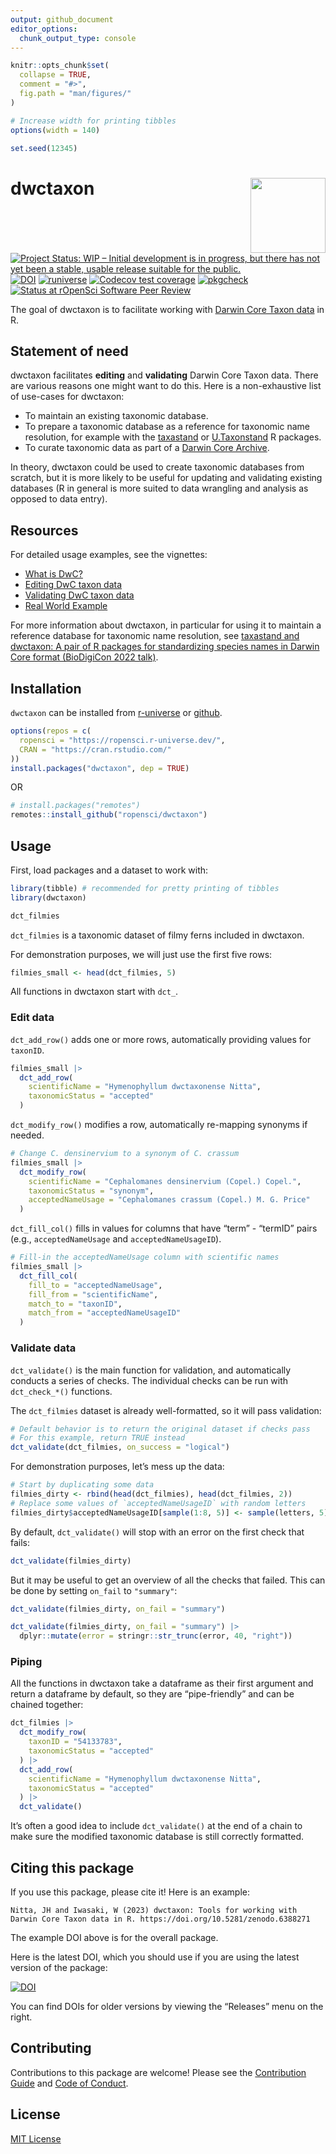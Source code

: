 ```yaml
---
output: github_document
editor_options: 
  chunk_output_type: console
---
```


<!-- README.md is generated from README.Rmd. Please edit that file -->

```r
knitr::opts_chunk$set(
  collapse = TRUE,
  comment = "#>",
  fig.path = "man/figures/"
)

# Increase width for printing tibbles
options(width = 140)

set.seed(12345)
```

# dwctaxon <img src="man/figures/logo.png" align="right" alt="" width="120" />

<!-- badges: start -->
[![Project Status: WIP – Initial development is in progress, but there has not yet been a stable, usable release suitable for the public.](https://www.repostatus.org/badges/latest/wip.svg)](https://www.repostatus.org/#wip)
[![DOI](https://zenodo.org/badge/434126221.svg)](https://zenodo.org/badge/latestdoi/434126221)
[![runiverse](https://ropensci.r-universe.dev/badges/dwctaxon)](https://ropensci.r-universe.dev/ui#package:dwctaxon)
[![Codecov test coverage](https://codecov.io/gh/ropensci/dwctaxon/branch/main/graph/badge.svg)](https://app.codecov.io/gh/ropensci/dwctaxon?branch=main)
[![pkgcheck](https://github.com/ropensci/dwctaxon/workflows/pkgcheck/badge.svg)](https://github.com/ropensci/dwctaxon/actions?query=workflow%3Apkgcheck)
[![Status at rOpenSci Software Peer Review](https://badges.ropensci.org/574_status.svg)](https://github.com/ropensci/software-review/issues/574)
<!-- badges: end -->

The goal of dwctaxon is to facilitate working with [Darwin Core Taxon data](https://dwc.tdwg.org/terms/#taxon) in R.

## Statement of need

dwctaxon facilitates **editing** and **validating** Darwin Core Taxon data. There are various reasons one might want to do this. Here is a non-exhaustive list of use-cases for dwctaxon:

- To maintain an existing taxonomic database.
- To prepare a taxonomic database as a reference for taxonomic name resolution, for example with the [taxastand](https://github.com/joelnitta/taxastand) or [U.Taxonstand](https://doi.org/10.1016/j.pld.2022.09.001) R packages.
- To curate taxonomic data as part of a [Darwin Core Archive](https://en.wikipedia.org/wiki/Darwin_Core_Archive).

In theory, dwctaxon could be used to create taxonomic databases from scratch, but it is more likely to be useful for updating and validating existing databases (R in general is more suited to data wrangling and analysis as opposed to data entry).

## Resources

For detailed usage examples, see the vignettes:

- [What is DwC?](https://docs.ropensci.org/dwctaxon/articles/what-is-dwc.html)
- [Editing DwC taxon data](https://docs.ropensci.org/dwctaxon/articles/editing.html)
- [Validating DwC taxon data](https://docs.ropensci.org/dwctaxon/articles/validation.html)
- [Real World Example](https://docs.ropensci.org/dwctaxon/articles/real-data.html)

For more information about dwctaxon, in particular for using it to maintain a reference database for taxonomic name resolution, see [taxastand and dwctaxon: A pair of R packages for standardizing species names in Darwin Core format (BioDigiCon 2022 talk)](https://www.joelnitta.com/talks/2022-09-27_biodigi.html).

## Installation

`dwctaxon` can be installed from [r-universe](https://ropensci.r-universe.dev/dwctaxon) or [github](https://github.com/ropensci/dwctaxon).

``` r
options(repos = c(
  ropensci = "https://ropensci.r-universe.dev/", 
  CRAN = "https://cran.rstudio.com/"
))
install.packages("dwctaxon", dep = TRUE)
```

OR

``` r
# install.packages("remotes")
remotes::install_github("ropensci/dwctaxon")
```

## Usage

First, load packages and a dataset to work with:

```r
library(tibble) # recommended for pretty printing of tibbles
library(dwctaxon)

dct_filmies
```

`dct_filmies` is a taxonomic dataset of filmy ferns included in dwctaxon.

For demonstration purposes, we will just use the first five rows:

```r
filmies_small <- head(dct_filmies, 5)
```

All functions in dwctaxon start with `dct_`.

### Edit data

`dct_add_row()` adds one or more rows, automatically providing values for `taxonID`.

```r
filmies_small |>
  dct_add_row(
    scientificName = "Hymenophyllum dwctaxonense Nitta",
    taxonomicStatus = "accepted"
  )
```

`dct_modify_row()` modifies a row, automatically re-mapping synonyms if needed.

```r
# Change C. densinervium to a synonym of C. crassum
filmies_small |>
  dct_modify_row(
    scientificName = "Cephalomanes densinervium (Copel.) Copel.",
    taxonomicStatus = "synonym",
    acceptedNameUsage = "Cephalomanes crassum (Copel.) M. G. Price"
  )
```

`dct_fill_col()` fills in values for columns that have "term" - "termID" pairs (e.g., `acceptedNameUsage` and `acceptedNameUsageID`).

```r
# Fill-in the acceptedNameUsage column with scientific names
filmies_small |>
  dct_fill_col(
    fill_to = "acceptedNameUsage",
    fill_from = "scientificName",
    match_to = "taxonID",
    match_from = "acceptedNameUsageID"
  )
```

### Validate data

`dct_validate()` is the main function for validation, and automatically conducts a series of checks. The individual checks can be run with `dct_check_*()` functions.

The `dct_filmies` dataset is already well-formatted, so it will pass validation:

```r
# Default behavior is to return the original dataset if checks pass
# For this example, return TRUE instead
dct_validate(dct_filmies, on_success = "logical")
```

For demonstration purposes, let's mess up the data:

```r
# Start by duplicating some data
filmies_dirty <- rbind(head(dct_filmies), head(dct_filmies, 2))
# Replace some values of `acceptedNameUsageID` with random letters
filmies_dirty$acceptedNameUsageID[sample(1:8, 5)] <- sample(letters, 5)
```

By default, `dct_validate()` will stop with an error on the first check that fails:

```r
dct_validate(filmies_dirty)
```

But it may be useful to get an overview of all the checks that failed. This can be done by setting `on_fail` to `"summary"`:

```r
dct_validate(filmies_dirty, on_fail = "summary")
```

```r
dct_validate(filmies_dirty, on_fail = "summary") |>
  dplyr::mutate(error = stringr::str_trunc(error, 40, "right"))
```

### Piping

All the functions in dwctaxon take a dataframe as their first argument and return a dataframe by default, so they are "pipe-friendly" and can be chained together:

```r
dct_filmies |>
  dct_modify_row(
    taxonID = "54133783",
    taxonomicStatus = "accepted"
  ) |>
  dct_add_row(
    scientificName = "Hymenophyllum dwctaxonense Nitta",
    taxonomicStatus = "accepted"
  ) |>
  dct_validate()
```

It's often a good idea to include `dct_validate()` at the end of a chain to make sure the modified taxonomic database is still correctly formatted.

## Citing this package

If you use this package, please cite it! Here is an example:

    Nitta, JH and Iwasaki, W (2023) dwctaxon: Tools for working with Darwin Core Taxon data in R. https://doi.org/10.5281/zenodo.6388271

The example DOI above is for the overall package.

Here is the latest DOI, which you should use if you are using the latest
version of the package:

[![DOI](https://zenodo.org/badge/434126221.svg)](https://zenodo.org/badge/latestdoi/434126221)

You can find DOIs for older versions by viewing the "Releases" menu on
the right.

## Contributing

Contributions to this package are welcome! Please see the [Contribution Guide](.github/CONTRIBUTING.md) and [Code of Conduct](https://ropensci.org/code-of-conduct/).

## License

[MIT License](LICENSE.md)
